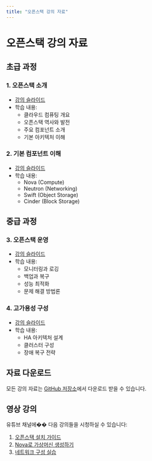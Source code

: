 ```yaml
---
title: "오픈스택 강의 자료"
---
```


# 오픈스택 강의 자료

## 초급 과정

### 1. 오픈스택 소개
- [강의 슬라이드](/materials/intro-to-openstack.pdf)
- 학습 내용:
  - 클라우드 컴퓨팅 개요
  - 오픈스택 역사와 발전
  - 주요 컴포넌트 소개
  - 기본 아키텍처 이해

### 2. 기본 컴포넌트 이해
- [강의 슬라이드](/materials/openstack-components.pdf)
- 학습 내용:
  - Nova (Compute)
  - Neutron (Networking)
  - Swift (Object Storage)
  - Cinder (Block Storage)

## 중급 과정

### 3. 오픈스택 운영
- [강의 슬라이드](/materials/openstack-operations.pdf)
- 학습 내용:
  - 모니터링과 로깅
  - 백업과 복구
  - 성능 최적화
  - 문제 해결 방법론

### 4. 고가용성 구성
- [강의 슬라이드](/materials/openstack-ha.pdf)
- 학습 내용:
  - HA 아키텍처 설계
  - 클러스터 구성
  - 장애 복구 전략

## 자료 다운로드

모든 강의 자료는 [GitHub 저장소](https://github.com/openstack-kr/materials)에서 다운로드 받을 수 있습니다.

## 영상 강의

유튜브 채널에�� 다음 강의들을 시청하실 수 있습니다:

1. [오픈스택 설치 가이드](https://youtube.com/...)
2. [Nova로 가상머신 생성하기](https://youtube.com/...)
3. [네트워크 구성 실습](https://youtube.com/...)

